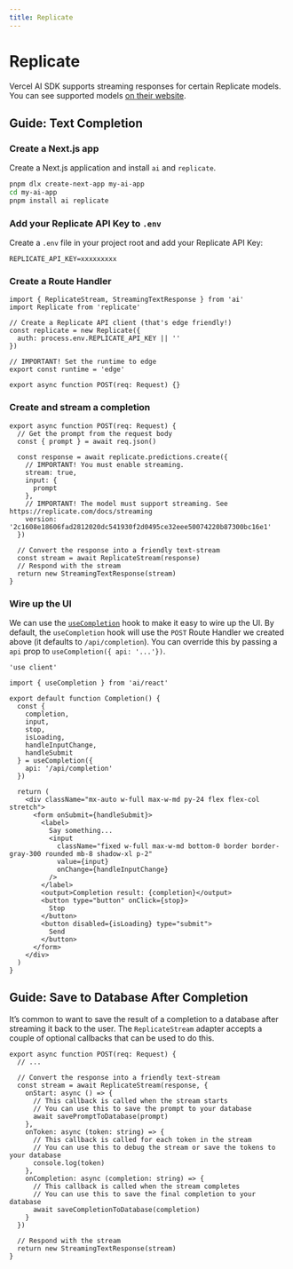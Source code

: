 ```yaml
---
title: Replicate
---
```



# Replicate

Vercel AI SDK supports streaming responses for certain Replicate models.
You can see supported models [on their website](https://replicate.com/docs/streaming).

## Guide: Text Completion

<Steps>

### Create a Next.js app

Create a Next.js application and install `ai` and `replicate`.

```sh
pnpm dlx create-next-app my-ai-app
cd my-ai-app
pnpm install ai replicate
```

### Add your Replicate API Key to `.env`

Create a `.env` file in your project root and add your Replicate API Key:

```env filename=".env"
REPLICATE_API_KEY=xxxxxxxxx
```

### Create a Route Handler

```tsx filename="app/api/completion/route.ts" showLineNumbers
import { ReplicateStream, StreamingTextResponse } from 'ai'
import Replicate from 'replicate'

// Create a Replicate API client (that's edge friendly!)
const replicate = new Replicate({
  auth: process.env.REPLICATE_API_KEY || ''
})

// IMPORTANT! Set the runtime to edge
export const runtime = 'edge'

export async function POST(req: Request) {}
```

### Create and stream a completion

```tsx filename="app/api/completion/route.ts" showLineNumbers
export async function POST(req: Request) {
  // Get the prompt from the request body
  const { prompt } = await req.json()

  const response = await replicate.predictions.create({
    // IMPORTANT! You must enable streaming.
    stream: true,
    input: {
      prompt
    },
    // IMPORTANT! The model must support streaming. See https://replicate.com/docs/streaming
    version: '2c1608e18606fad2812020dc541930f2d0495ce32eee50074220b87300bc16e1'
  })

  // Convert the response into a friendly text-stream
  const stream = await ReplicateStream(response)
  // Respond with the stream
  return new StreamingTextResponse(stream)
}
```

### Wire up the UI

We can use the [`useCompletion`](/docs/api-reference/use-completion) hook to make it easy to wire up the UI. By default, the `useCompletion` hook will use the `POST` Route Handler we created above (it defaults to `/api/completion`). You can override this by passing a `api` prop to `useCompletion({ api: '...'})`.

```tsx filename="app/page.tsx" showLineNumbers
'use client'

import { useCompletion } from 'ai/react'

export default function Completion() {
  const {
    completion,
    input,
    stop,
    isLoading,
    handleInputChange,
    handleSubmit
  } = useCompletion({
    api: '/api/completion'
  })

  return (
    <div className="mx-auto w-full max-w-md py-24 flex flex-col stretch">
      <form onSubmit={handleSubmit}>
        <label>
          Say something...
          <input
            className="fixed w-full max-w-md bottom-0 border border-gray-300 rounded mb-8 shadow-xl p-2"
            value={input}
            onChange={handleInputChange}
          />
        </label>
        <output>Completion result: {completion}</output>
        <button type="button" onClick={stop}>
          Stop
        </button>
        <button disabled={isLoading} type="submit">
          Send
        </button>
      </form>
    </div>
  )
}
```

</Steps>

## Guide: Save to Database After Completion

It’s common to want to save the result of a completion to a database after streaming it back to the user. The `ReplicateStream` adapter accepts a couple of optional callbacks that can be used to do this.

```tsx filename="app/api/completion/route.ts" showLineNumbers
export async function POST(req: Request) {
  // ...

  // Convert the response into a friendly text-stream
  const stream = await ReplicateStream(response, {
    onStart: async () => {
      // This callback is called when the stream starts
      // You can use this to save the prompt to your database
      await savePromptToDatabase(prompt)
    },
    onToken: async (token: string) => {
      // This callback is called for each token in the stream
      // You can use this to debug the stream or save the tokens to your database
      console.log(token)
    },
    onCompletion: async (completion: string) => {
      // This callback is called when the stream completes
      // You can use this to save the final completion to your database
      await saveCompletionToDatabase(completion)
    }
  })

  // Respond with the stream
  return new StreamingTextResponse(stream)
}
```
